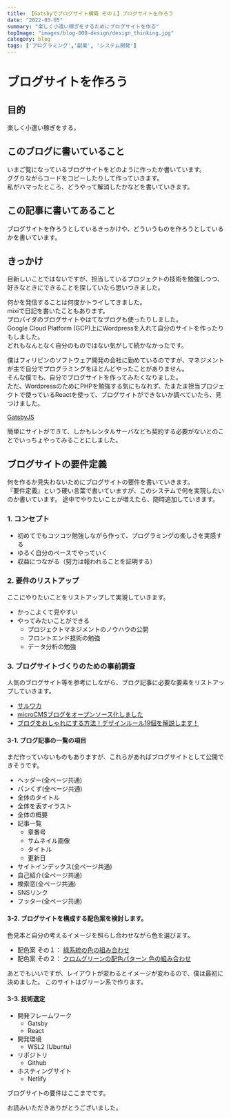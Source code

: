 ```yaml
---
title: 【Gatsbyでブログサイト構築 その１】ブログサイトを作ろう
date: "2022-03-05"
summary: "楽しく小遣い稼ぎをするためにブログサイトを作る"
topImage: "images/blog-000-design/design_thinking.jpg"
category: blog
tags: ['プログラミング','副業', 'システム開発']
---
```


# ブログサイトを作ろう

## 目的
楽しく小遣い稼ぎをする。  

## このブログに書いていること
いまご覧になっているブログサイトをどのように作ったか書いています。  
ググりながらコードをコピーしたりして作っていきます。  
私がハマったところ、どうやって解消したかなどを書いていきます。  

## この記事に書いてあること
ブログサイトを作ろうとしているきっかけや、どういうものを作ろうとしているかを書いています。

## きっかけ
目新しいことではないですが、担当しているプロジェクトの技術を勉強しつつ、好きなときにできることを探していたら思いつきました。  

何かを発信することは何度かトライしてきました。  
mixiで日記を書いたこともあります。  
プロバイダのブログサイトやはてなブログも使ったりしました。  
Google Cloud Platform (GCP)上にWordpressを入れて自分のサイトを作ったりもしました。  
どれもなんとなく自分のものではない気がして続かなかったです。  

僕はフィリピンのソフトウェア開発の会社に勤めているのですが、マネジメントが主で自分でプログラミングをほとんどやったことがありません。  
そんな僕でも、自分でブログサイトを作ってみたくなりました。  
ただ、WordpressのためにPHPを勉強する気にもなれず、たまたま担当プロジェクトで使っているReactを使って、ブログサイトができないか調べていたら、見つけました。  

[GatsbyJS](https://www.gatsbyjs.com/)  

簡単にサイトができて、しかもレンタルサーバなども契約する必要がないとのことでいっちょやってみることにしました。  

## ブログサイトの要件定義

何を作るか見失わないためにブログサイトの要件を書いていきます。  
『要件定義』という硬い言葉で書いていますが、このシステムで何を実現したいのか書いています。
途中でやりたいことが増えたら、随時追加していきます。

### 1. コンセプト
- 初めてでもコツコツ勉強しながら作って、プログラミングの楽しさを実感する
- ゆるく自分のペースでやっていく
- 収益につながる（努力は報われることを証明する）

### 2. 要件のリストアップ

ここにやりたいことをリストアップして実現していきます。  
- かっこよくて見やすい
- やってみたいことができる
  - プロジェクトマネジメントのノウハウの公開
  - フロントエンド技術の勉強
  - データ分析の勉強

### 3. ブログサイトづくりのための事前調査
人気のブログサイト等を参考にしながら、ブログ記事に必要な要素をリストアップしていきます。  
- [サルワカ](https://saruwakakun.com/)
- [microCMSブログをオープンソース化しました](https://blog.microcms.io/open-source-the-blog/)
- [ブログをおしゃれにする方法！デザインルール19個を解説します！](https://www.tsuzukiblog.org/blog-design/)  

#### 3-1. ブログ記事の一覧の項目
まだ作っていないものもありますが、これらがあればブログサイトとして公開できそうです。  

- ヘッダー(全ページ共通)
- パンくず(全ページ共通)
- 全体のタイトル
- 全体を表すイラスト
- 全体の概要
- 記事一覧
  - 章番号
  - サムネイル画像
  - タイトル
  - 更新日
- サイトインデックス(全ページ共通)
- 自己紹介(全ページ共通)
- 検索窓(全ページ共通)
- SNSリンク
- フッター(全ページ共通)

#### 3-2. ブログサイトを構成する配色案を検討します。

色見本と自分の考えるイメージを照らし合わせながら色を選びます。  
- 配色案 その１： [緑系統の色の組み合わせ](https://saruwakakun.com/life/colors#greenn)  
- 配色案 その２： [クロムグリーンの配色パターン 色の組み合わせ](https://www.colordic.org/colorscheme/4111)  

あとでもいいですが、レイアウトが変わるとイメージが変わるので、僕は最初に決めました。
このサイトはグリーン系で作ります。

#### 3-3. 技術選定

- 開発フレームワーク
  - Gatsby
  - React
- 開発環境
  - WSL2 (Ubuntu)
- リポジトリ
  - Github
- ホスティングサイト
  - Netlify

ブログサイトの要件はここまでです。  

お読みいただきありがとうございました。  